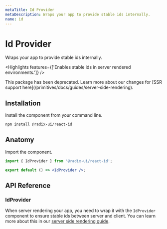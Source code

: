 ```yaml
---
metaTitle: Id Provider
metaDescription: Wraps your app to provide stable ids internally.
name: id
---
```


# Id Provider

<Description>Wraps your app to provide stable ids internally.</Description>

<Highlights
  features={['Enables stable ids in server rendered environments.']}
/>

<Alert>
  This package has been deprecated. Learn more about our changes for [SSR
  support here](/primitives/docs/guides/server-side-rendering).
</Alert>

## Installation

Install the component from your command line.

```bash
npm install @radix-ui/react-id
```

## Anatomy

Import the component.

```jsx
import { IdProvider } from '@radix-ui/react-id';

export default () => <IdProvider />;
```

## API Reference

### IdProvider

When server rendering your app, you need to wrap it with the `IdProvider` component to ensure stable ids between server and client. You can learn more about this in our [server side rendering guide](/primitives/docs/guides/server-side-rendering).
